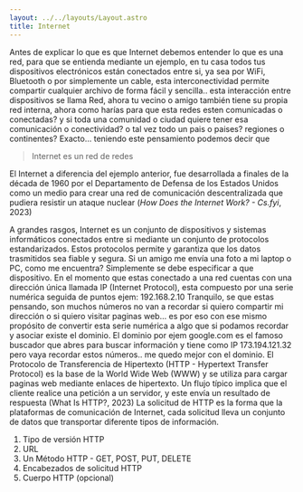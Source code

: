 ```yaml
---
layout: ../../layouts/Layout.astro
title: Internet
---
```



<SubTitle subtitle="¿Que es el Internet?" style="mono" color="jblue"/>
Antes de explicar lo que es que Internet debemos entender lo que es una red, para que se entienda mediante un ejemplo, en tu casa todos tus dispositivos electrónicos están conectados entre si, ya sea por WiFi, Bluetooth o por simplemente un cable, esta interconectividad permite compartir cualquier archivo de forma fácil y sencilla.. esta interacción entre dispositivos se llama Red, ahora tu vecino o amigo también tiene su propia red interna, ahora como harías para que esta redes esten comunicadas o conectadas? y si toda una comunidad o ciudad quiere tener esa comunicación o conectividad? o tal vez todo un pais o paises? regiones o continentes? Exacto... teniendo este pensamiento podemos decir que

> Internet es un red de redes

El Internet a diferencia del ejemplo anterior, fue desarrollada a finales de la década de 1960 por el Departamento de Defensa de los Estados Unidos como un medio para crear una red de comunicación descentralizada que pudiera resistir un ataque nuclear (_How Does the Internet Work? - Cs.fyi_, 2023)

<SubTitle subtitle="¿Como funciona el Internet?" style="mono" color="jblue"/>
A grandes rasgos, Internet es un conjunto de dispositivos y sistemas informáticos conectados entre si mediante un conjunto de protocolos estandarizados. Estos protocolos permite y garantiza que los datos trasmitidos sea fiable y segura.

<SubTitle subtitle="¿Como encuentran mi dispositivo?" style="mono" color="jblue"/>
Si un amigo me envía una foto a mi laptop o PC, como me encuentra? Simplemente se debe especificar a que dispositivo. En el momento que estas conectado a una red cuentas con una dirección única llamada IP (Internet Protocol), esta compuesto por una serie numérica seguida de puntos ejem: 192.168.2.10
Tranquilo, se que estas pensando, son muchos números no van a recordar si quiero compartir mi dirección o si quiero visitar paginas web... es por eso con ese mismo propósito de convertir esta serie numérica a algo que si podamos recordar y asociar existe el dominio.
El dominio por ejem google.com es el famoso buscador que abres para buscar información y tiene como IP 173.194.121.32 pero vaya recordar estos números.. me quedo mejor con el dominio.
  <SubTitle subtitle="¿Que es HTTP?" style="mono" color="jblue"/>
El Protocolo de Transferencia de Hipertexto (HTTP - Hypertext Transfer Protocol) es la base de la World Wide Web (WWW) y se utiliza para cargar paginas web mediante enlaces de hipertexto. Un flujo típico implica que el cliente realice una petición a un servidor, y este envía un resultado de respuesta (What Is HTTP?, 2023)
  <SubTitle subtitle="¿Que contiene una solicitud HTTP?" style="mono" color="jblue"/>
La solicitud de HTTP es la forma que la plataformas de comunicación de Internet, cada solicitud lleva un conjunto de datos que transportar diferente tipos de información.

1. Tipo de versión HTTP
1. URL
1. Un Método HTTP - GET, POST, PUT, DELETE
1. Encabezados de solicitud HTTP
1. Cuerpo HTTP (opcional)

